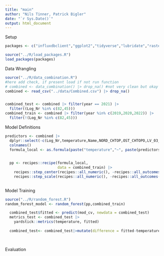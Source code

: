 ```yaml
---
title: "main"
author: "Nils Tinner, Patrick Bigler"
date: "`r Sys.Date()`"
output: html_document
---
```

Setup
```r
packages <- c("influxdbclient","ggplot2","tidyverse","lubridate","raster","dplyr","googledrive","caret","rgdal","keras","vip")

source("../R/load_packages.R")
load_packages(packages)

```

Data Wrangling

```r
source("../R/data_combination.R")
#here add check, if present load if not run function
# combined <- data_combination() |> drop_na() #not very clean but okay
combined <- read_csv("../data/Combined.csv") |> drop_na()


combined_test <- combined |> filter(year == 2021) |>
  filter((Log_Nr %in% c(82,45)))
combined_train <- combined |> filter(year %in% c(2019,2020,2022)) |>
  filter(!(Log_Nr %in% c(82,45)))

```

Model Definitions
```r
predictors <- combined |>
  dplyr::select(-c(Log_Nr,temperature,Name,NORD_CHTOP,OST_CHTOPO,LV_03_N,LV_03_E)) |>
  colnames()
  formula_local <- as.formula(paste("temperature","~", paste(predictors,collapse  = "+")))
  

  pp <- recipes::recipe(formula_local,
                        data = combined_train) |>
    recipes::step_center(recipes::all_numeric(), -recipes::all_outcomes()) |>
    recipes::step_scale(recipes::all_numeric(), -recipes::all_outcomes())
  


```
Model Training

```r
source("../R/random_forest.R")
random_forest_model <- random_forest(pp,combined_train)

  combined_test$fitted <- predict(mod_cv, newdata = combined_test)
  metrics_test <- combined_test |> 
    yardstick::metrics(temperature, fitted)
  
  combined_test<- combined_test|>mutate(difference = fitted-temperature)
  
  
```
Evaluation

```r


```
